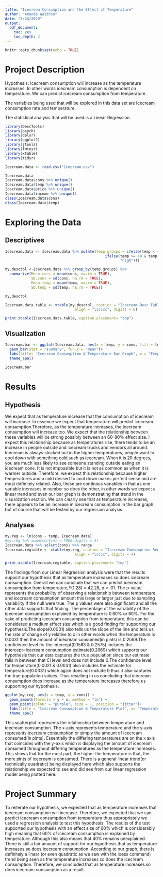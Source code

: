 ```yaml
---
title: "Icecream Consumption and the Effect of Temperature"
author: "Amanda Waldron"
date: "5/24/2020"
output:
  pdf_document:
    toc: yes
    toc_depth: 2
---
```


\newpage

```r
knitr::opts_chunk$set(echo = TRUE)
```

# Project Description

Hypothesis: Icecream consumption will increase as the temperature increases. In other words icecream consumption is dependent on temperature. We can predict icecream consumption from temperature.

The variables being used that will be explored in this data set are icecream consumption rate and temperature.

The statistical analysis that will be used is a Linear Regression.

```r
library(DescTools)
library(psych)
library(dplyr)
library(ggplot2)
library(jtools)
library(lmtest)
library(xtable)
library(tidyr)
```


```r
Icecream.data <- read.csv("Icecream.csv")
```


```r
Icecream.data
Icecream.data$cons %>% unique()
Icecream.data$temp %>% unique()
Icecream.data$price %>% unique()
Icecream.data$income %>% unique()
class(Icecream.data$cons)
class(Icecream.data$temp)
```

# Exploring the Data

## Descriptives

```r
Icecream.data <- Icecream.data %>% mutate(temp.groups = ifelse(temp < 40,"low",
                                              ifelse(temp >= 40 & temp < 50,"medium",
                                                     "high")))

my.desctbl <-Icecream.data %>% group_by(temp.groups) %>%
  summarize(Mean.cons = mean(cons, na.rm = TRUE),
            SD.cons = sd(cons, na.rm = TRUE),
            Mean.temp = mean(temp, na.rm = TRUE),
            SD.temp = sd(temp, na.rm = TRUE))

my.desctbl
```

```r
Icecream.data.table <- xtable(my.desctbl, caption = "Icecream Desc Table",
                                align = "lccccc", digits = 6)

print.xtable(Icecream.data.table, caption.placement= "top")
```
## Visualization

```r
Icecream.bar <- ggplot(Icecream.data, aes(x = temp, y = cons, fill = temp))+
  geom_bar(stat = "summary", fun.y = "mean")+
  labs(title= "Icecream Consumption & Temperature Bar Graph", x = "Temperature", y = "Icecream Consumption")+
  theme_apa()
  
Icecream.bar
```

# Results

## Hypothesis

We expect that as temperature increase that the consumption of icecream will increase. In essence we expect that temperature will predict icecream consumption.Therefore, as the temperature increases, the icecream consumption will increase too. We expect that the relationship between these variables will be strong possibly between an 60-80% effect size. I expect this relationship because as temperatures rise, there tends to be an increase in people outside and icecream trucks and vendors all around. Icecream is always stocked but in the higher temperatures, people want to cool down with something cold such as icecream. When it is 20 degrees, you are much less likely to see someone standing outside eating an icecream cone. It is not impossible but it is not as common as when it is warmer outside. Therefore, we expect this relationship because higher temperatures and a cold dessert to cool down makes perfect sense and are most definitely related. Also, these are continous variables in that as one variable increases in number so does the other, in other words we expect a linear trend and even our bar graph is demonstrating that trend in the visualization section. We can clearly see that as temperature increases, there appears to be an increase in icecream consumption in the bar graph but of course that will be tested by our regression analysis.

## Analyses

```r
my.reg <- lm(cons ~ temp, Icecream.data)
#my.reg %>% summ(confint = TRUE,digits = 4)
Icecream.data %>% select(cons) %>% range
Icecream.regtable <- xtable(my.reg, caption = "Icecream Consumption Regression Table",
                                align = "lcccc", digits = 4)

print.xtable(Icecream.regtable, caption.placement= "top")
```

The findings from our Linear Regression analysis were that the results support our hypothesis that as temperature increases so does icecream consumption. Overall we can conclude that we can predict icecream consumption from temperature,F(1,28) = 42.28, p < .01. The p-value represents the probability of observing a relationship between temperature and icecream consumption amount this large or larger just due to sampling variability if the null were true. The p values were also significant and all the other data supports that finding. The percentage of the variability of the icecream consumption explained by temperature is 0.60% or 60%. For the sake of predicting icecream consumption from temperature, this can be considered a medium effect size which is a good finding for supporting our hypothesis.The slope(0.0031) also tells us the slope of the line and tells us the rate of change of y relative to x in other words when the temperature is 0.0031 then the amount of icecream consumed(in pints) is 0.2069.The confidence level for the intercept(0.1563 & 0.2575) includes the intercept=icecream consumption estimate(0.2069) which supports our hypothesis that our data captures the true population since our estimate falls in between that CI level and does not include 0.The confidence level for temperature(0.0021 & 0.0041) also includes the estimate for temperature(0.0031) which again does not include 0 thus it also captures the true population values. Thus resulting in us concluding that icecream consumption does increase as the temperature increases therefore us supporting our hypothesis.


```r
ggplot(my.reg, aes(x = temp, y = cons)) +
  geom_smooth(formula = y ~ x, method = "lm") +
  geom_point(colour = "purple", size = 1, position = "jitter")+
  labs(title = "Icecream Consumption & Temperature Plot", x= "Temperature", y = "Icecream Consumption")+
  theme_apa()
```

This scatterplot represents the relationship between temperature and icecream consumption. The x-axis represents temperature and the y-axis represents icecream consumption or simply the amount of icecream consumed(in pints). Essentially the differing temperatures are on the x axis that  coincides with the y-axis which is displaying the amount of icecream consumed throughout differing temperatures as the temperature increases. This shows that for the most part, the higher the temperature is that, the more pints of icecream is consumed. There is a general linear trend(or technically quadratic) being displayed here which also supports the relationship we expected to see and did see from our linear regression model being plotted here.

# Project Summary

To reiterate our hypothesis, we expected that as temperature increases that icecream consumption will increase. Therefore, we expected that we can predict icecream consumption from temperature thus appropriately we used a regression analysis to test this hypothesis. The results of the test supported our hypothesis with an effect size of 60% which is considerably high meaning that 60% of icecream consumption is explained by temperature. Although this also means that 40% remains unexplained. There is still a fair amount of support for our hypothesis that as temperature increases so does icecream consumption. According to our graph, there is definitely a linear (or  even quadratic as we saw with the loess command) trend being seen as the temperature increases so does the icecream consumption. Therefore, we concluded that as temperature increases so does icecream consumption as a result.



